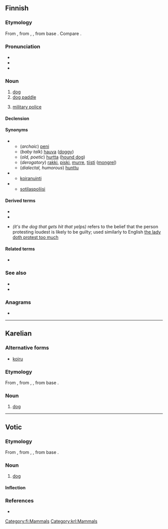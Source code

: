 ==Finnish==
{{wikipedia|lang=fi}}

===Etymology===
From {{inh|fi|fiu-fin-pro|*koira}}, from {{etyl|urj-pro|fi}} {{m|urj-pro|*kojra}}, {{m|urj-pro|*kojera}}, from {{etyl|urj-pro|fi}} base {{m|urj-pro|*koj(e)-||male, human}}. Compare {{m|fi|koiras}}.

===Pronunciation===
* {{fi-IPA}}
* {{rhymes|lang=fi|oirɑ}}
* {{hyphenation|koi|ra|lang=fi}}

===Noun===
{{fi-noun}}

# [[dog]]
# [[dog paddle]] {{gloss|swimming stroke}}
# {{lb|fi|military slang}} [[military police]]

====Declension====
{{fi-decl-koira|koir|||a}}

====Synonyms====
* {{sense|dog}}
** (''archaic'') [[peni]]
** (''baby talk'') [[hauva]] ([[doggy]])
** (''old, poetic'') [[hurtta]] ([[hound dog]])
** (''derogatory'') [[rakki]], [[piski]], [[murre]], [[tiisti]] ([[mongrel]])
** (''dialectal, humorous'') [[hunttu]]
* {{sense|swimming stroke}}
** [[koiranuinti]]
* {{sense|military police}}
** [[sotilaspoliisi]]

====Derived terms====
* {{l|fi|koiramainen}}
* {{l|fi|koiruus}}
* {{l|fi|se koira älähtää, johon kalikka kalahtaa}} ''(it's the dog that gets hit that yelps)'' refers to the belief that the person protesting loudest is likely to be guilty; used similarly to English [[the lady doth protest too much]]
{{der4|lang=fi|title=compounds|ajokoira|bernhardinkoira|dalmatiankoira|eskimokoira|faraokoira|hirvikoira|homekoira|huumekoira|jälkikoira|jäniskoira|kääpiökoira|kahlekoira|kanakoira|karhukoira|käyttökoira|kiinanpalatsikoira|koiraeläin|koiraemo|koirakilpailu|koirakoulu|koiralauma|koiranäyttely|koiranelämä|koiranheinä|koiranheisi|koiranilma|koirankarva|koirankasvattaja|koirankeksi|koirankieli|koirankirppu|koirankoppi|koirankorva|koiranköynnös|koirankuje|koirankuri|koiranleuka|koirannauris|koiranpenikka|koiranpensas|koiranpentu|koiranpommi|koiranputki|koiranuinti|koiranuni|koiranvahti|koiranvirka|koirapoliisi|koirapuisto|koirarotu|koirasusi|koiratarha|koiravaljakko|koiravero|kulkukoira|kuulokoira|lahokoira|laiskakoira|laivakoira|lapinkoira|lapinporokoira|lintukoira|luolakoira|malmikoira|maltankoira|mäyräkoira|metsästyskoira|newfoundlandinkoira|opaskoira|paimenkoira|palveluskoira|pelastuskoira|pentukoira|perhoskoira|poikakoira|poliisikoira|pommikoira|porokoira|pyreneittenkoira|rakkikoira|rauniokoira|rotukoira|samojedinkoira|seurakoira|sotakoira|supikoira|susikoira|sylikoira|tyttökoira|uroskoira|vahtikoira|vainukoira|vartiokoira|verikoira|vetokoira|vihikoira|villakoira|vinttikoira}}

====Related terms====
* {{l|fi|koiras}}

===See also===
* {{l|fi|narttu}}
* {{l|fi|penikka}}

===Anagrams===
* {{anagrams|fi|Kairo|kiroa|koria|okria}}

[[Category:fi:Mammals]]

----

==Karelian==

===Alternative forms===
* [[koiru]]

===Etymology===
From {{inh|krl|fiu-fin-pro|*koira}}, from {{etyl|urj-pro|krl}} {{m|urj-pro|*kojra}}, {{m|urj-pro|*kojera}}, from {{etyl|urj-pro|krl}} base {{m|urj-pro|*koj(e)-||male, human}}.

===Noun===
{{krl-noun}}

# [[dog]]

[[Category:krl:Mammals]]

----

==Votic==

===Etymology===
From {{inh|vot|fiu-fin-pro|*koira}}, from {{etyl|urj-pro|vot}} {{m|urj-pro|*kojra}}, {{m|urj-pro|*kojera}}, from {{etyl|urj-pro|vot}} base {{m|urj-pro|*koj(e)-||male, human}}.

===Noun===
{{vot-noun|koiraa|koiraa}}

# [[dog]]

====Inflection====
{{vot-decl|koira|koiraa|koiraa|koiraa|koiraz|koirass|koiralõ|koirall|koiralt|koirassi|koirana|koiraka|koiralõssa|koirad|koirõje|koirõit|koirõisõ|koirõiz|koirõiss|koirõilõ|koirõil|koirõlt|koirõissi|koirõina|koirõika|koirõilõssa}}

===References===
* {{R:vot:VKS}}

{{topics|vot|Canids}}